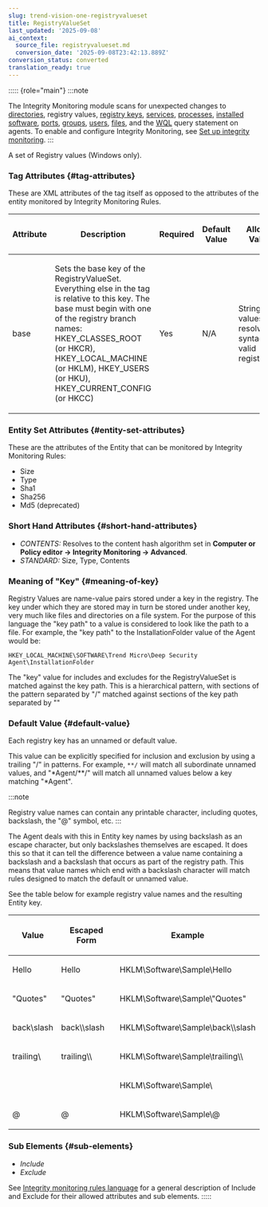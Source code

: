 ```yaml
---
slug: trend-vision-one-registryvalueset
title: RegistryValueSet
last_updated: '2025-09-08'
ai_context:
  source_file: registryvalueset.md
  conversion_date: '2025-09-08T23:42:13.889Z'
conversion_status: converted
translation_ready: true
---
```


::::: {role="main"}
:::note

The Integrity Monitoring module scans for unexpected changes to [directories](directoryset.mdx), registry values, [registry keys](registrykeyset.mdx), [services](serviceset.mdx), [processes](processset.mdx), [installed software](installedsoftwareset.mdx), [ports](portset.mdx), [groups](groupset.mdx), [users](userset.mdx), [files](fileset.mdx), and the [WQL](wqlset.mdx) query statement on agents. To enable and configure Integrity Monitoring, see [Set up integrity monitoring](set-up-integrity-monitoring.mdx).
:::

A set of Registry values (Windows only).

### Tag Attributes {#tag-attributes}

These are XML attributes of the tag itself as opposed to the attributes of the entity monitored by Integrity Monitoring Rules.

<table>
<thead>
<tr>
<th><p>Attribute</p></th>
<th><p>Description</p></th>
<th><p>Required</p></th>
<th><p>Default Value</p></th>
<th><p>Allowed Values</p></th>
</tr>
</thead>
<tbody>
<tr>
<td><p>base</p></td>
<td><p>Sets the base key of the RegistryValueSet. Everything else in the tag is relative to this key. The base must begin with one of the registry branch names: HKEY_CLASSES_ROOT (or HKCR), HKEY_LOCAL_MACHINE (or HKLM), HKEY_USERS (or HKU), HKEY_CURRENT_CONFIG (or HKCC)</p></td>
<td><p>Yes</p></td>
<td><p>N/A</p></td>
<td><p>String values resolving to syntactically valid registry key</p></td>
</tr>
</tbody>
</table>

### Entity Set Attributes {#entity-set-attributes}

These are the attributes of the Entity that can be monitored by Integrity Monitoring Rules:

- Size
- Type
- Sha1
- Sha256
- Md5 (deprecated)

### Short Hand Attributes {#short-hand-attributes}

- *CONTENTS:* Resolves to the content hash algorithm set in **Computer or Policy editor → Integrity Monitoring → Advanced**.
- *STANDARD:* Size, Type, Contents

### Meaning of "Key" {#meaning-of-key}

Registry Values are name-value pairs stored under a key in the registry. The key under which they are stored may in turn be stored under another key, very much like files and directories on a file system. For the purpose of this language the "key path" to a value is considered to look like the path to a file. For example, the "key path" to the InstallationFolder value of the Agent would be:

`HKEY_LOCAL_MACHINE\SOFTWARE\Trend Micro\Deep Security Agent\InstallationFolder`

The "key" value for includes and excludes for the RegistryValueSet is matched against the key path. This is a hierarchical pattern, with sections of the pattern separated by "/" matched against sections of the key path separated by ""

### Default Value {#default-value}

Each registry key has an unnamed or default value.

This value can be explicitly specified for inclusion and exclusion by using a trailing "/" in patterns. For example, `**/` will match all subordinate unnamed values, and "\*Agent/\*\*/" will match all unnamed values below a key matching "\*Agent".

:::note

Registry value names can contain any printable character, including quotes, backslash, the "@" symbol, etc.
:::

The Agent deals with this in Entity key names by using backslash as an escape character, but only backslashes themselves are escaped. It does this so that it can tell the difference between a value name containing a backslash and a backslash that occurs as part of the registry path. This means that value names which end with a backslash character will match rules designed to match the default or unnamed value.

See the table below for example registry value names and the resulting Entity key.

<table>
<thead>
<tr>
<th><p>Value</p></th>
<th><p>Escaped Form</p></th>
<th><p>Example</p></th>
</tr>
</thead>
<tbody>
<tr>
<td><p>Hello</p></td>
<td><p>Hello</p></td>
<td><p>HKLM\Software\Sample\Hello</p></td>
</tr>
<tr>
<td><p>"Quotes"</p></td>
<td><p>"Quotes"</p></td>
<td><p>HKLM\Software\Sample\"Quotes"</p></td>
</tr>
<tr>
<td><p>back\slash</p></td>
<td><p>back\\slash</p></td>
<td><p>HKLM\Software\Sample\back\\slash</p></td>
</tr>
<tr>
<td><p>trailing\</p></td>
<td><p>trailing\\</p></td>
<td><p>HKLM\Software\Sample\trailing\\</p></td>
</tr>
<tr>
<td></td>
<td></td>
<td><p>HKLM\Software\Sample\</p></td>
</tr>
<tr>
<td><p>@</p></td>
<td><p>@</p></td>
<td><p>HKLM\Software\Sample\@</p></td>
</tr>
</tbody>
</table>

### Sub Elements {#sub-elements}

- *Include*
- *Exclude*

See [Integrity monitoring rules language](integrity-monitoring-language-swp.mdx) for a general description of Include and Exclude for their allowed attributes and sub elements.
:::::
